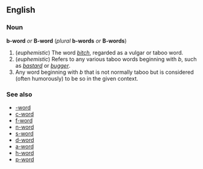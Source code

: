 ==English==
===Noun===
'''b-word''' ''or'' '''B-word''' (''plural'' '''b-words''' ''or'' '''B-words''')

#(''euphemistic'') The word ''[[bitch]]'', regarded as a vulgar or taboo word.
#(''euphemistic'') Refers to any various taboo words beginning with  ''b'', such as ''[[bastard]]'' or ''[[bugger]]''.
#Any word beginning with ''b'' that is not normally taboo but is considered (often humorously) to be so in the given context.

===See also===
*[[-word]]
*[[c-word]]
*[[f-word]]
*[[n-word]]
*[[s-word]]
*[[d-word]]
*[[a-word]]
*[[h-word]]
*[[p-word]]